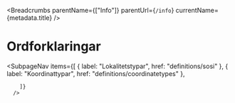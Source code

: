 
<Breadcrumbs parentName={["Info"]} parentUrl={`/info`} currentName={metadata.title} />

# Ordforklaringar
<SubpageNav 
        items={[
          { label: "Lokalitetstypar", href: "definitions/sosi" },
          { label: "Koordinattypar", href: "definitions/coordinatetypes" },


        ]}
      />
